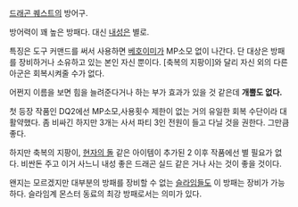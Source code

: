 [[드래곤 퀘스트]]의 방어구.

방어력이 꽤 높은 방패다. 대신 [[내성]]은 별로.

특징은 도구 커맨드를 써서 사용하면 [[베호이미]]가 MP소모 없이 나간다. 단 대상은 방패를 장비하거나 소유하고 있는 본인 자신 뿐이다. [축복의 지팡이]와 달리 자신 외의 다른 아군은 회복시켜줄 수가 없다.

어쩐지 이름을 보면 힘을 늘려준다거나 하는 부가 효과가 있을 것 같은데 '''개뿔도 없다.'''

첫 등장 작품인 DQ2에선 MP소모,사용횟수 제한이 없는 거의 유일한 회복 수단이라 대활약했다. 좀 비싸긴 하지만 3개는 사서 파티 3인 전원이 들고 다닐 것을 권한다. 그만큼 좋다.

하지만 축복의 지팡이, [[현자의 돌]] 같은 아이템이 추가된 2 이후 작품에선 별 필요가 없다. 비싼돈 주고 이거 사느니 내성 좋은 드래곤 실드 같은 거나 사는 것이 좋을 것이다.

왠지는 모르겠지만 대부분의 방패를 장비할 수 없는 [[슬라임]]들도 이 방패는 장비가 가능하다. 슬라임계 몬스터 동료의 최강 방패로서는 의미가 있다.
